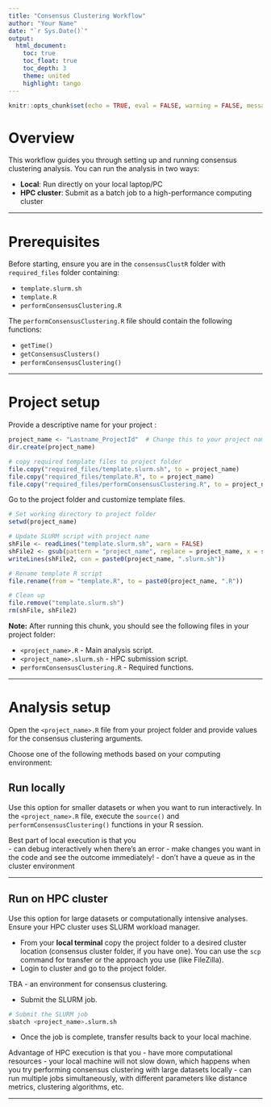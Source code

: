 ```yaml
---
title: "Consensus Clustering Workflow"
author: "Your Name"
date: "`r Sys.Date()`"
output: 
  html_document:
    toc: true
    toc_float: true
    toc_depth: 3
    theme: united
    highlight: tango
---
```


```r
knitr::opts_chunk$set(echo = TRUE, eval = FALSE, warning = FALSE, message = FALSE)
```

# Overview

This workflow guides you through setting up and running consensus clustering analysis. You can run the analysis in two ways:

- **Local**: Run directly on your local laptop/PC
- **HPC cluster**: Submit as a batch job to a high-performance computing cluster

---

# Prerequisites

Before starting, ensure you are in the `consensusClustR` folder with `required_files` folder containing:

- `template.slurm.sh`
- `template.R`
- `performConsensusClustering.R`

The `performConsensusClustering.R` file should contain the following functions:

- `getTime()`
- `getConsensusClusters()`
- `performConsensusClustering()`

---

# Project setup

Provide a descriptive name for your project <Lastname_ProjectInfo>:  

```r

project_name <- "Lastname_ProjectId"  # Change this to your project name
dir.create(project_name)

# copy required template files to project folder
file.copy("required_files/template.slurm.sh", to = project_name)
file.copy("required_files/template.R", to = project_name)
file.copy("required_files/performConsensusClustering.R", to = project_name)

```

Go to the project folder and customize template files.  

```r
# Set working directory to project folder
setwd(project_name)

# Update SLURM script with project name
shFile <- readLines("template.slurm.sh", warn = FALSE)
shFile2 <- gsub(pattern = "project_name", replace = project_name, x = shFile)
writeLines(shFile2, con = paste0(project_name, ".slurm.sh"))

# Rename template R script
file.rename(from = "template.R", to = paste0(project_name, ".R"))

# Clean up 
file.remove("template.slurm.sh")
rm(shFile, shFile2)

```

**Note:** After running this chunk, you should see the following files in your project folder:

- `<project_name>.R` - Main analysis script.  
- `<project_name>.slurm.sh` - HPC submission script.  
- `performConsensusClustering.R` - Required functions.  

---

# Analysis setup

Open the `<project_name>.R` file from your project folder and provide values for the consensus clustering arguments.

Choose one of the following methods based on your computing environment:

## Run locally

Use this option for smaller datasets or when you want to run interactively. In the `<project_name>.R` file, execute the `source()` and `performConsensusClustering()` functions in your R session.   

Best part of local execution is that you  
- can debug interactively when there's an error
- make changes you want in the code and see the outcome immediately!
- don't have a queue as in the cluster environment  

---

## Run on HPC cluster

Use this option for large datasets or computationally intensive analyses. Ensure your HPC cluster uses SLURM workload manager.

- From your **local terminal** copy the project folder to a desired cluster location (consensus cluster folder, if you have one). You can use the `scp` command for transfer or the approach you use (like FileZilla).  
- Login to cluster and go to the project folder.  

TBA - an environment for consensus clustering.   

- Submit the SLURM job.

```bash
# Submit the SLURM job
sbatch <project_name>.slurm.sh
```

- Once the job is complete, transfer results back to your local machine.  

Advantage of HPC execution is that you
- have more computational resources
- your local machine will not slow down, which happens when you try performing consensus clustering with large datasets locally
- can run multiple jobs simultaneously, with different parameters like distance metrics, clustering algorithms, etc.

---
